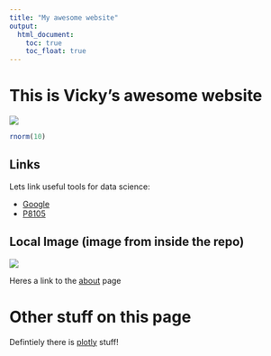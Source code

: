 ```yaml
---
title: "My awesome website"
output: 
  html_document:
    toc: true
    toc_float: true
---
```


# This is Vicky's awesome website

![](https://media.giphy.com/media/drXGoW1iudhKw/giphy.gif)

```r
rnorm(10)
```

## Links 

Lets link useful tools for data science: 

* [Google](https://www.google.com/)
* [P8105](https://p8105.com/)

## Local Image (image from inside the repo)

![](images/gradpic.jpg)

Heres a link to the [about](about.html) page

# Other stuff on this page 

Defintiely there is [plotly](plotly.html) stuff!